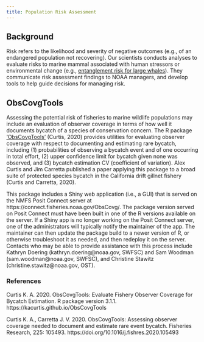 ```yaml
---
title: Population Risk Assessment
---
```



## Background
Risk refers to the likelihood and severity of negative outcomes (e.g., of an endangered population not recovering). Our scientists conducts analyses to evaluate risks to marine mammal associated with human stressors or environmental change (e.g., [entanglement risk for large whales](https://www.fisheries.noaa.gov/resource/document/infographic-west-coast-humpback-whale-entanglements)). They communicate risk assessment findings to NOAA managers, and develop tools to help guide decisions for managing risk.

## ObsCovgTools
Assessing the potential risk of fisheries to marine wildlife populations may include an evaluation of observer coverage in terms of how well it documents bycatch of a species of conservation concern. The R package ['ObsCovgTools'](https://github.com/kacurtis/ObsCovgTools/tree/main) (Curtis, 2020) provides utilities for evaluating observer coverage with respect to documenting and estimating rare bycatch, including (1) probabilities of observing a bycatch event and of one occurring in total effort, (2) upper confidence limit for bycatch given none was observed, and (3) bycatch estimation CV (coefficient of variation). Alex Curtis and Jim Carretta published a paper applying this package to a broad suite of protected species bycatch in the California drift gillnet fishery (Curtis and Carretta, 2020).

This package includes a Shiny web application (i.e., a GUI) that is served on the NMFS Posit Connect server at https://connect.fisheries.noaa.gov/ObsCovg/. The package version served on Posit Connect must have been built in one of the R versions available on the server. If a Shiny app is no longer working on the Posit Connect server, one of the administrators will typically notify the maintainer of the app. The maintainer can then update the package build to a newer version of R, or otherwise troubleshoot it as needed, and then redeploy it on the server. Contacts who may be able to provide assistance with this process include Kathryn Doering (kathryn.doering@noaa.gov, SWFSC) and Sam Woodman (sam.woodman@noaa.gov, SWFSC), and Christine Stawitz (christine.stawitz@noaa.gov, OST).

### References
Curtis K. A. 2020. ObsCovgTools: Evaluate Fishery Observer Coverage for Bycatch Estimation. R package version 3.1.1. https://kacurtis.github.io/ObsCovgTools

Curtis K. A., Carretta J. V. 2020. ObsCovgTools: Assessing observer coverage needed to document and estimate rare event bycatch. Fisheries Research, 225: 105493. https://doi.org/10.1016/j.fishres.2020.105493
